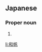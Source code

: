 ==Japanese==
{{ja-kanjitab|かず|ほ}}

===Proper noun===
{{ja-pos|proper|かずほ}}

# {{given name|male|lang=ja|sort=かずほ}}

[[li:和帆]]